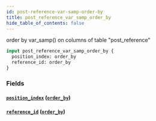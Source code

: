 ```yaml
---
id: post-reference-var-samp-order-by
title: post_reference_var_samp_order_by
hide_table_of_contents: false
---
```



order by var_samp() on columns of table "post_reference"

```graphql
input post_reference_var_samp_order_by {
  position_index: order_by
  reference_id: order_by
}
```


### Fields

#### [`position_index`](#) ([`order_by`](../enums/order-by))




#### [`reference_id`](#) ([`order_by`](../enums/order-by))






